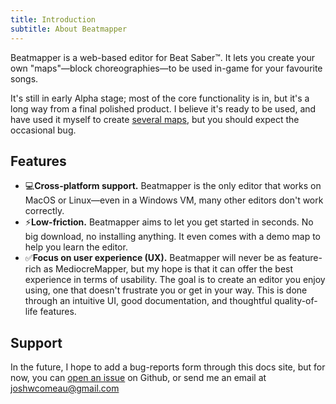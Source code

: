 ```yaml
---
title: Introduction
subtitle: About Beatmapper
---
```


Beatmapper is a web-based editor for Beat Saber™. It lets you create your own "maps"—block choreographies—to be used in-game for your favourite songs.

It's still in early Alpha stage; most of the core functionality is in, but it's a long way from a final polished product. I believe it's ready to be used, and have used it myself to create [several maps](https://beatsaver.com/uploader/5d152d44f8aa08000618017e), but you should expect the occasional bug.

## Features

- 💻**Cross-platform support.** Beatmapper is the only editor that works on MacOS or Linux—even in a Windows VM, many other editors don't work correctly.
- ⚡️**Low-friction.** Beatmapper aims to let you get started in seconds. No big download, no installing anything. It even comes with a demo map to help you learn the editor.
- ✅**Focus on user experience (UX).** Beatmapper will never be as feature-rich as MediocreMapper, but my hope is that it can offer the best experience in terms of usability. The goal is to create an editor you enjoy using, one that doesn't frustrate you or get in your way. This is done through an intuitive UI, good documentation, and thoughtful quality-of-life features.

## Support

In the future, I hope to add a bug-reports form through this docs site, but for now, you can [open an issue](https://github.com/joshwcomeau/beatmapper/issues) on Github, or send me an email at [joshwcomeau@gmail.com](mailto:joshwcomeau@gmail.com)
